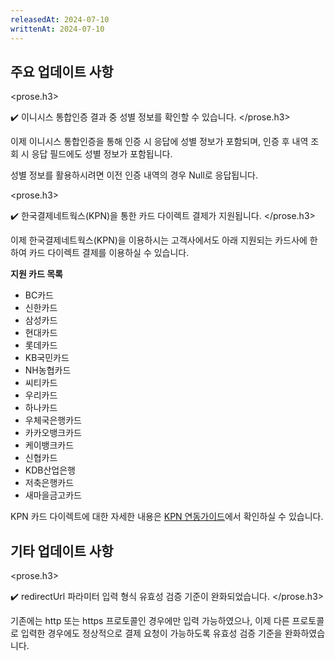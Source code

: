 ```yaml
---
releasedAt: 2024-07-10
writtenAt: 2024-07-10
---
```



## 주요 업데이트 사항

<prose.h3>
  <PaymentV1 />

  ✔️ 이니시스 통합인증 결과 중 성별 정보를 확인할 수 있습니다.
</prose.h3>

이제 이니시스 통합인증을 통해 인증 시 응답에 성별 정보가 포함되며, 인증 후 내역 조회 시 응답 필드에도
성별 정보가 포함됩니다.

성별 정보를 활용하시려면 이전 인증 내역의 경우 Null로 응답됩니다.

<prose.h3>
  <PaymentV2 />

  ✔️ 한국결제네트웍스(KPN)을 통한 카드 다이렉트 결제가 지원됩니다.
</prose.h3>

이제 한국결제네트웍스(KPN)을 이용하시는 고객사에서도 아래 지원되는 카드사에 한하여 카드 다이렉트
결제를 이용하실 수 있습니다.

**지원 카드 목록**

- BC카드
- 신한카드
- 삼성카드
- 현대카드
- 롯데카드
- KB국민카드
- NH농협카드
- 씨티카드
- 우리카드
- 하나카드
- 우체국은행카드
- 카카오뱅크카드
- 케이뱅크카드
- 신협카드
- KDB산업은행
- 저축은행카드
- 새마을금고카드

KPN 카드 다이렉트에 대한 자세한 내용은 [KPN 연동가이드](/docs/ko/v2-payment/pg/kpn)에서 확인하실 수 있습니다.

## 기타 업데이트 사항

<prose.h3>
  <PaymentV2 />

  ✔️ redirectUrl 파라미터 입력 형식 유효성 검증 기준이 완화되었습니다.
</prose.h3>

기존에는 http 또는 https 프로토콜인 경우에만 입력 가능하였으나, 이제 다른 프로토콜로 입력한 경우에도
정상적으로 결제 요청이 가능하도록 유효성 검증 기준을 완화하였습니다.
